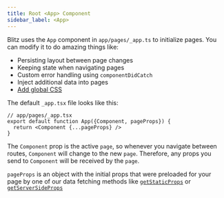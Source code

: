```yaml
---
title: Root <App> Component
sidebar_label: <App>
---
```


Blitz uses the `App` component in `app/pages/_app.ts` to initialize pages. You can modify it to do amazing things like:

- Persisting layout between page changes
- Keeping state when navigating pages
- Custom error handling using `componentDidCatch`
- Inject additional data into pages
- [Add global CSS](./css)

The default `_app.tsx` file looks like this:

```tsx
// app/pages/_app.tsx
export default function App({Component, pageProps}) {
  return <Component {...pageProps} />
}
```

The `Component` prop is the active `page`, so whenever you navigate between routes, `Component` will change to the new `page`. Therefore, any props you send to `Component` will be received by the `page`.

`pageProps` is an object with the initial props that were preloaded for your page by one of our data fetching methods like [`getStaticProps`](./get-static-props.mdx) or [`getServerSideProps`](./get-server-side-props.mdx)
